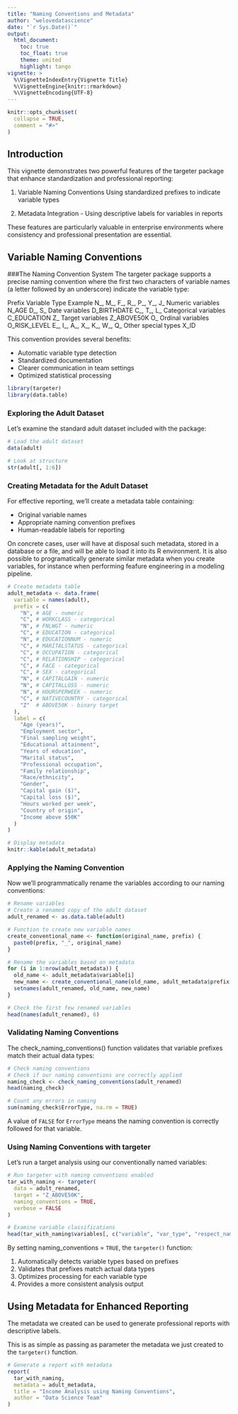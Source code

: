 ```yaml
---
title: "Naming Conventions and Metadata"
author: "welovedatascience"
date: "`r Sys.Date()`"
output: 
  html_document:
    toc: true
    toc_float: true
    theme: united
    highlight: tango
vignette: >
  %\VignetteIndexEntry{Vignette Title}
  %\VignetteEngine{knitr::rmarkdown}
  %\VignetteEncoding{UTF-8}
---
```


```r
knitr::opts_chunk$set(
  collapse = TRUE,
  comment = "#>"
)
```


## Introduction

This vignette demonstrates two powerful features of the targeter package that
 enhance standardization and professional reporting:

1. Variable Naming Conventions
Using standardized prefixes to indicate variable types

2. Metadata Integration - Using descriptive labels for variables in reports

These features are particularly valuable in enterprise environments where
 consistency and professional presentation are essential.

## Variable Naming Conventions

###The Naming Convention System
The targeter package supports a precise naming convention where the first
 two characters of variable names (a letter followed by an underscore) 
 indicate the variable type:

Prefix	Variable Type	Example
N_, M_, F_, R_, P_, Y_, J_	Numeric variables	N_AGE
D_, S_	Date variables	D_BIRTHDATE
C_, T_, L_	Categorical variables	C_EDUCATION
Z_	Target variables	Z_ABOVE50K
O_	Ordinal variables	O_RISK_LEVEL
E_, I_, A_, X_, K_, W_, Q_	Other special types	X_ID

This convention provides several benefits:

- Automatic variable type detection
- Standardized documentation
- Clearer communication in team settings
- Optimized statistical processing


```r
library(targeter)
library(data.table)
```

### Exploring the Adult Dataset

Let's examine the standard adult dataset included with the package:

```r
# Load the adult dataset
data(adult)

# Look at structure
str(adult[, 1:6])
```

### Creating Metadata for the Adult Dataset

For effective reporting, we'll create a metadata table containing:

- Original variable names
- Appropriate naming convention prefixes
- Human-readable labels for reporting

On concrete cases, user will have at disposal such metadata, stored in a database
or a file, and will be able to load it into its R environment. It is also possible 
to programatically generate similar metadata when you create variables, for instance
when performing feafure engineering in a modeling pipeline.

```r
# Create metadata table
adult_metadata <- data.frame(
  variable = names(adult),
  prefix = c(
    "N", # AGE - numeric
    "C", # WORKCLASS - categorical
    "N", # FNLWGT - numeric
    "C", # EDUCATION - categorical
    "N", # EDUCATIONNUM - numeric
    "C", # MARITALSTATUS - categorical
    "C", # OCCUPATION - categorical
    "C", # RELATIONSHIP - categorical
    "C", # FACE - categorical
    "C", # SEX - categorical
    "N", # CAPITALGAIN - numeric
    "N", # CAPITALLOSS - numeric
    "N", # HOURSPERWEEK - numeric
    "C", # NATIVECOUNTRY - categorical
    "Z"  # ABOVE50K - binary target
  ),
  label = c(
    "Age (years)",
    "Employment sector",
    "Final sampling weight",
    "Educational attainment",
    "Years of education",
    "Marital status",
    "Professional occupation",
    "Family relationship",
    "Race/ethnicity",
    "Gender",
    "Capital gain ($)",
    "Capital loss ($)",
    "Hours worked per week",
    "Country of origin",
    "Income above $50K"
  )
)

# Display metadata
knitr::kable(adult_metadata)
```

### Applying the Naming Convention

Now we'll programmatically rename the variables according to our naming conventions:

```r
# Rename variables
# Create a renamed copy of the adult dataset
adult_renamed <- as.data.table(adult)

# Function to create new variable names
create_conventional_name <- function(original_name, prefix) {
  paste0(prefix, "_", original_name)
}

# Rename the variables based on metadata
for (i in 1:nrow(adult_metadata)) {
  old_name <- adult_metadata$variable[i]
  new_name <- create_conventional_name(old_name, adult_metadata$prefix[i])
  setnames(adult_renamed, old_name, new_name)
}

# Check the first few renamed variables
head(names(adult_renamed), 6)
```

### Validating Naming Conventions

The check_naming_conventions() function validates that variable 
prefixes match their actual data types:

```r
# Check naming conventions
# Check if our naming conventions are correctly applied
naming_check <- check_naming_conventions(adult_renamed)
head(naming_check)

# Count any errors in naming
sum(naming_check$ErrorType, na.rm = TRUE)
```

A value of `FALSE` for `ErrorType` means the naming convention is correctly 
followed for that variable.

### Using Naming Conventions with targeter

Let's run a target analysis using our conventionally named variables:

```r
# Run targeter with naming conventions enabled
tar_with_naming <- targeter(
  data = adult_renamed,
  target = "Z_ABOVE50K",
  naming_conventions = TRUE,
  verbose = FALSE
)

# Examine variable classifications
head(tar_with_naming$variables[, c("variable", "var_type", "respect_naming_convention")])
```

By setting naming_conventions = `TRUE`, the `targeter()` function:

1. Automatically detects variable types based on prefixes
2. Validates that prefixes match actual data types
3. Optimizes processing for each variable type
4. Provides a more consistent analysis output



## Using Metadata for Enhanced Reporting

The metadata we created can be used to generate professional reports
with descriptive labels.

This is as simple as passing as parameter the metadata we just created to the 
`targeter()` function.

```r
# Generate a report with metadata
report(
  tar_with_naming,
  metadata = adult_metadata,
  title = "Income Analysis using Naming Conventions",
  author = "Data Science Team"
)
```


